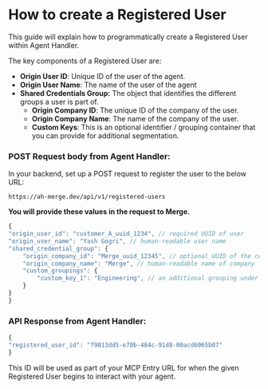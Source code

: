 # How to create a Registered User
This guide will explain how to programmatically create a Registered User within Agent Handler. 

The key components of a Registered User are: 

- **Origin User ID**: Unique ID of the user of the agent.
- **Origin User Name**: The name of the user of the agent 
- **Shared Credentials Group:** The object that identifies the different groups a user is part of. 
    - **Origin Company ID**: The unique ID of the company of the user.
    - **Origin Company Name**: The name of the company of the user. 
    - **Custom Keys**:  This is an optional identifier / grouping container that you can provide for additional segmentation. 



### POST Request body from Agent Handler:

In your backend, set up a POST request to register the user to the below URL:

`https://ah-merge.dev/api/v1/registered-users
`

**You will provide these values in the request to Merge.**
```jsx
{
"origin_user_id": "customer_A_uuid_1234", // required UUID of user
"origin_user_name": "Yash Gogri", // human-readable user name
"shared_credential_group": {
	"origin_company_id": "Merge_uuid_12345", // optional UUID of the company the user is from 
	"origin_company_name": "Merge", // human-readable name of company
	"custom_groupings": {
		"custom_key_1": "Engineering", // an additional grouping under the Origin Company 
	}
}
}
```

### API Response from Agent Handler:

```jsx
{
"registered_user_id": "f9813dd5-e70b-484c-91d8-00acd6065b07"
}
```

This ID will be used as part of your MCP Entry URL for when the given Registered User begins to interact with your agent. 